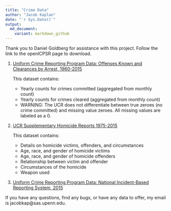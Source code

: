 ```yaml
---
title: "Crime Data"
author: "Jacob Kaplan"
date: "`r Sys.Date()`"
output:  
  md_document:
    variant: markdown_github
---
```


Thank you to Daniel Goldberg for assistance with this project. Follow the link to the openICPSR page to download.

1. [Uniform Crime Reporting Program Data: Offenses Known and Clearances by Arrest, 1960-2015](https://www.openicpsr.org/openicpsr/project/100707/version/V1/view)      
    
    This dataset contains:
    * Yearly counts for crimes committed (aggregated from monthly count)
    * Yearly counts for crimes cleared (aggregated from monthly count)
    * WARNING: The UCR does not differentiate between true zeroes (no crime committed) and missing value zeroes. All missing values are labeled as a 0. 
    
2. [UCR Supplementary Homicide Reports 1975-2015](https://www.openicpsr.org/openicpsr/project/100699/version/V1/view)      
    
    This dataset contains:
    * Details on homicide victims, offenders, and circumstances
    * Age, race, and gender of homicide victims
    * Age, race, and gender of homicide offenders
    * Relationship between victim and offender
    * Circumstances of the homicide
    * Weapon used 
    
3. [Uniform Crime Reporting Program Data: National Incident-Based Reporting System, 2015](https://www.openicpsr.org/openicpsr/project/100713/version/V1/view)
      

If you have any questions, find any bugs, or have any data to offer, my email is jacobkap@sas.upenn.edu.
